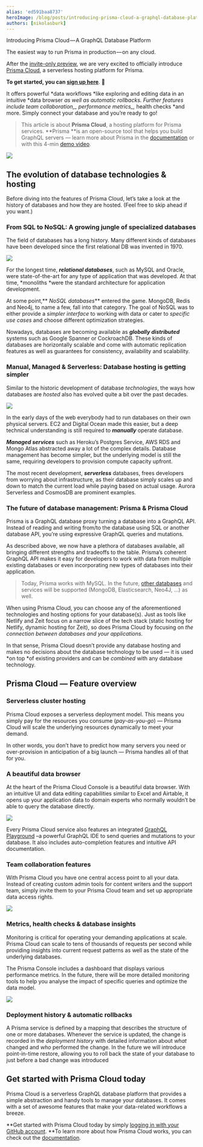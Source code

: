 ```yaml
---
alias: 'ed591baa8737'
heroImage: /blog/posts/introducing-prisma-cloud-a-graphql-database-platform.png
authors: [nikolasburk]
---
```



<PostTitle>Introducing Prisma Cloud — A GraphQL Database Platform</PostTitle>

<Abstract>The easiest way to run Prisma in production — on any cloud.</Abstract>

After the [invite-only preview](https://blog.graph.cool/prisma-cloud-preview-invite-only-c251bebf5670), we are very excited to officially introduce [Prisma Cloud](https://www.prismagraphql.com/cloud/), a serverless hosting platform for Prisma.

**To get started, you can [sign up here](https://app.prisma.sh)**. 🎉

It offers powerful *data workflows *like exploring and editing data in an intuitive *data browser *as well as _automatic rollbacks_. Further features include _team collaboration_,_ performance metrics_,* health checks *and more. Simply connect your database and you’re ready to go!

> This article is about **Prisma Cloud**, a hosting platform for Prisma services. **Prisma **is an open-source tool that helps you build GraphQL servers — learn more about Prisma in the [documentation](https://www.prismagraphql.com/docs) or with this 4-min [demo video](https://www.youtube.com/watch?v=20zGexpEitc).

![](https://cdn-images-1.medium.com/max/6720/1*8hue3n4IyMf3d6iX2hL-tQ.png)

## The evolution of database technologies & hosting

Before diving into the features of Prisma Cloud, let’s take a look at the history of databases and how they are hosted. (Feel free to skip ahead if you want.)

### From SQL to NoSQL: A growing jungle of specialized databases

The field of databases has a long history. Many different kinds of databases have been developed since the first relational DB was invented in 1970.

![](https://cdn-images-1.medium.com/max/4732/1*YRTutyyz56U7IaT3EzpQJw.png)

For the longest time, **_relational databases_**, such as MySQL and Oracle, were state-of-the-art for any type of application that was developed. At that time, *monoliths *were the standard architecture for application development.

At some point,** _NoSQL databases_** entered the game. MongoDB, Redis and Neo4j, to name a few, fall into that category. The goal of NoSQL was to either provide a _simpler interface_ to working with data or cater to _specific use cases_ and choose different optimization strategies.

Nowadays, databases are becoming available as **_globally distributed_** systems such as Google Spanner or CockroachDB. These kinds of databases are horizontally scalable and come with automatic replication features as well as guarantees for consistency, availability and scalability.

### Manual, Managed & Serverless: Database hosting is getting simpler

Similar to the historic development of database _technologies_, the ways how databases are _hosted_ also has evolved quite a bit over the past decades.

![](https://cdn-images-1.medium.com/max/4732/1*el8WJKzpZYR2r9k0TvaJag.png)

In the early days of the web everybody had to run databases on their own physical servers. EC2 and Digital Ocean made this easier, but a deep technical understanding is still required to **_manually_** operate database.

**_Managed services_** such as Heroku’s Postgres Service, AWS RDS and Mongo Atlas abstracted away a lot of the complex details. Database management has become simpler, but the underlying model is still the same, requiring developers to provision compute capacity upfront.

The most recent development, **_serverless_** databases, frees developers from worrying about infrastructure, as their database simply scales up and down to match the current load while paying based on actual usage. Aurora Serverless and CosmosDB are prominent examples.

### The future of database management: Prisma & Prisma Cloud

Prisma is a GraphQL database proxy turning a database into a GraphQL API. Instead of reading and writing from/to the database using SQL or another database API, you’re using expressive GraphQL queries and mutations.

As described above, we now have a plethora of databases available, all bringing different strengths and tradeoffs to the table. Prisma’s coherent GraphQL API makes it easy for developers to work with data from multiple existing databases or even incorporating new types of databases into their application.

> Today, Prisma works with MySQL. In the future, [other databases](https://github.com/graphcool/prisma/issues/1751) and services will be supported (MongoDB, Elasticsearch, Neo4J, …) as well.

When using Prisma Cloud, you can choose any of the aforementioned technologies and hosting options for your database(s). Just as tools like Netlify and Zeit focus on a narrow slice of the tech stack (static hosting for Netlify, dynamic hosting for Zeit), so does Prisma Cloud by focusing on _the connection between databases and your applications_.

In that sense, Prisma Cloud doesn’t provide any database hosting and makes no decisions about the database technology to be used — it is used *on top *of existing providers and can be _combined_ with any database technology.

## Prisma Cloud — Feature overview

### Serverless cluster hosting

Prisma Cloud exposes a serverless deployment model. This means you simply pay for the resources you consume (_pay-as-you-go_) — Prisma Cloud will scale the underlying resources dynamically to meet your demand.

In other words, you don’t have to predict how many servers you need or over-provision in anticipation of a big launch — Prisma handles all of that for you.

### A beautiful data browser

At the heart of the Prisma Cloud Console is a beautiful data browser. With an intuitive UI and data editing capabilities similar to Excel and Airtable, it opens up your application data to domain experts who normally wouldn’t be able to query the database directly.

![](https://cdn-images-1.medium.com/max/2960/1*6bh-ex332D9jWUTAh6v7Xw.png)

Every Prisma Cloud service also features an integrated [GraphQL Playground](https://github.com/graphcool/graphql-playground) –a powerful GraphQL IDE to send queries and mutations to your database. It also includes auto-completion features and intuitive API documentation.

### Team collaboration features

With Prisma Cloud you have one central access point to all your data. Instead of creating custom admin tools for content writers and the support team, simply invite them to your Prisma Cloud team and set up appropriate data access rights.

![](https://cdn-images-1.medium.com/max/2264/1*iM5zUYKzrncDVBWWXdUxuw.png)

### Metrics, health checks & database insights

Monitoring is critical for operating your demanding applications at scale. Prisma Cloud can scale to tens of thousands of requests per second while providing insights into current request patterns as well as the state of the underlying databases.

The Prisma Console includes a dashboard that displays various performance metrics. In the future, there will be more detailed monitoring tools to help you analyse the impact of specific queries and optimize the data model.

![](https://cdn-images-1.medium.com/max/2800/1*tr__aN3Whln_RVd4K2voyA.png)

### Deployment history & automatic rollbacks

A Prisma service is defined by a mapping that describes the structure of one or more databases. Whenever the service is updated, the change is recorded in the _deployment history_ with detailed information about _what_ changed and _who_ performed the change.
In the future we will introduce point-in-time restore, allowing you to roll back the state of your database to just before a bad change was introduced

## Get started with Prisma Cloud today

Prisma Cloud is a serverless GraphQL database platform that provides a simple abstraction and handy tools to manage your databases. It comes with a set of awesome features that make your data-related workflows a breeze.

<Youtube videoId="jELE4KXJPn4" />

**Get started with Prisma Cloud today by simply [logging in with your GitHub account](https://app.prisma.sh/). **To learn more about how Prisma Cloud works, you can check out the [documentation](https://www.prismagraphql.com/docs/tutorials/cluster-deployment/prisma-cloud-ua9gai4kie).

